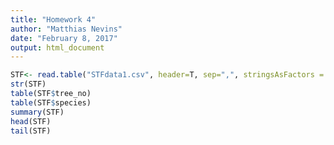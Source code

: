 ```yaml
---
title: "Homework 4"
author: "Matthias Nevins"
date: "February 8, 2017"
output: html_document
---
```


```r
STF<- read.table("STFdata1.csv", header=T, sep=",", stringsAsFactors = F)
str(STF)
table(STF$tree_no)
table(STF$species)
summary(STF)
head(STF)
tail(STF)
```